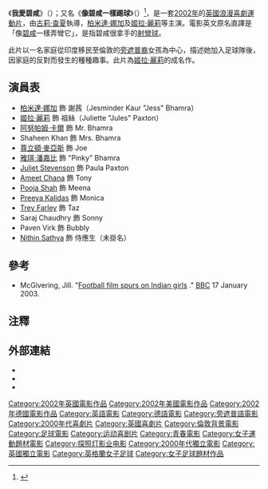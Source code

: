 {{noteTA
|T=zh-hk:我愛碧咸; zh-tw:我愛貝克漢; zh-cn:像贝克汉姆一样踢球;
|G1=Show
|1=zh-hk:碧咸; zh-tw:貝克漢; zh-cn:贝克汉姆;
|2=zh-hk:謝茜;zh-tw:潔絲;zh-cn:杰丝;
|3=zh-hk:祖絲;zh-tw:茱兒;zh-cn:朱尔;}}
{{Infobox film
| name = 我愛碧咸
| original_name = ''Bend It Like Beckham''
| image = Bend It Like Beckham movie.jpg
| caption =
| alt =
| hk_name = 我愛碧咸
| tw_name = 我愛貝克漢
| cn_name = 我爱贝克汉姆
| director = [[古莉·查夏|古莉·查夏]]（Gurinder Chadha）
| producer = 古莉·查夏<br/>Deepak Nayar
| writer = 古莉·查夏<br/>Guljit Bindra<br />[[Paul_Mayeda_Berges|Paul Mayeda Berges]]
| narrator = Charlotte Hill
| starring = [[柏米達·娜加|柏米達·娜加]]（{{lang|en|Parminder Nagra}}）<br/>[[乔纳森·雷·麦耶斯|乔纳森·雷·麦耶斯]]<br/>[[姬拉·麗莉|姬拉·麗莉]]<br/>[[Anupam_Kher|Anupam Kher]]
| music = [[Craig_Pruess|Craig Pruess]]
| cinematography = [[林良忠|林良忠]]
| Props = [[Nick_Thompson|Nick Thompson]]
| editing = Justin Krish
| studio = [[Film_Screen|Film Screen]]
| distributor = [[霍士探燈電影|霍士探燈電影]]
| released = {{film date|2002|4|11|英國}}<br />{{start date|2003|8|1}}<small>（美國）</small>
| runtime = 112分鐘
| country = [[英國電影|英國]]
| language = [[英語|英語]]、[[旁遮普語|旁遮普語]]、[[德語|德語]]、[[印地語|印地語]]
| budget = £6百萬
| gross = £5千萬
| preceded_by =
| followed_by =
}}
《'''我愛碧咸'''》（{{lang-en|'''''Bend It Like Beckham'''''}}）；又名《'''像碧咸一樣踢球'''》（{{lang-en|'''''Kick It Like Beckham'''''}}）<ref>{{cite news|language=de|url=https://www.vice.com/de/article/vbwbaa/kick-it-like-beckham-ist-die-schoenste-lesbische-liebesgeschichte-die-nie-erzahlt-wurde|title='Kick it like Beckham' ist die schönste lesbische Liebesgeschichte, die nie erzählt wurde|first=Jill|last=Gutowitz|work=[[Vice传媒有限公司|Vice]]|date=2019-02-14|accessdate=2021-09-11|archive-date=2021-09-11|archive-url=https://web.archive.org/web/20210911054946/https://www.vice.com/de/article/vbwbaa/kick-it-like-beckham-ist-die-schoenste-lesbische-liebesgeschichte-die-nie-erzahlt-wurde|dead-url=no}}</ref>，是一套[[2002年電影|2002年]]的[[英國電影|英國]][[浪漫喜劇|浪漫喜劇]][[運動片|運動片]]，由[[古莉·查夏|古莉·查夏]]執導，[[柏米達·娜加|柏米達·娜加]]及[[姬拉·麗莉|姬拉·麗莉]]等主演。電影英文原名直譯是「像[[碧咸|碧咸]]一樣弄彎它」，是指碧咸很拿手的[[外腳背觸球|射彎球]]。

此片以一名家庭從印度移民至倫敦的[[旁遮普人|旁遮普裔]]女孩為中心，描述她加入足球隊後，因家庭的反對而發生的種種趣事。此片為[[姬拉·麗莉|姬拉·麗莉]]的成名作。

==演員表==
*[[柏米達·娜加|柏米達·娜加]] 飾 謝茜（Jesminder Kaur "Jess" Bhamra）
*[[姬拉·麗莉|姬拉·麗莉]] 飾 祖絲（Juliette "Jules" Paxton）
*[[阿努帕姆·卡爾|阿努帕姆·卡爾]] 飾 Mr. Bhamra
*Shaheen Khan 飾 Mrs. Bhamra
*[[尊立頓·麥亞斯|尊立頓·麥亞斯]] 飾 Joe
*[[雅琪·潘嘉比|雅琪·潘嘉比]] 飾 "Pinky" Bhamra
*[[Juliet_Stevenson|Juliet Stevenson]] 飾 Paula Paxton
*[[Ameet_Chana|Ameet Chana]] 飾 Tony
*[[Pooja_Shah|Pooja Shah]] 飾 Meena
*[[Preeya_Kalidas|Preeya Kalidas]] 飾 Monica
*[[Trey_Farley|Trey Farley]] 飾 Taz
*Saraj Chaudhry 飾 Sonny
*Paven Virk 飾 Bubbly
*[[Nithin_Sathya|Nithin Sathya]] 飾 侍應生（未掛名）

==參考==
*McGivering, Jill. "[http://news.bbc.co.uk/2/hi/south_asia/2668147.stm Football film spurs on Indian girls] {{Wayback|url=http://news.bbc.co.uk/2/hi/south_asia/2668147.stm |date=20090112194104 }}." [[BBC|BBC]] 17 January 2003.

==注釋==
{{reflist}}

==外部連結==
{{wikiquote}}
* {{official|http://www.foxsearchlight.com/benditlikebeckham/}}
* {{imdb title|0286499}}
* {{mojo title|benditlikebeckham}}

<!---{{Women's football}}
{{Gurinder Chadha}}--->
{{同志媒体奖大范围上映类最佳影片}}
{{DEFAULTSORT:Bend It Like Beckham}}
[[Category:2002年英國電影作品|Category:2002年英國電影作品]]
[[Category:2002年美國電影作品|Category:2002年美國電影作品]]
[[Category:2002年德國電影作品|Category:2002年德國電影作品]]
[[Category:英語電影|Category:英語電影]]
[[Category:德語電影|Category:德語電影]]
[[Category:旁遮普語電影|Category:旁遮普語電影]]
[[Category:2000年代喜劇片|Category:2000年代喜劇片]]
[[Category:英國喜劇片|Category:英國喜劇片]]
[[Category:倫敦背景電影|Category:倫敦背景電影]]
[[Category:足球電影|Category:足球電影]]
[[Category:运动喜剧片|Category:运动喜剧片]]
[[Category:青春電影|Category:青春電影]]
[[Category:女子運動題材電影|Category:女子運動題材電影]]
[[Category:探照灯影业电影|Category:探照灯影业电影]]
[[Category:2000年代獨立電影|Category:2000年代獨立電影]]
[[Category:英國獨立電影|Category:英國獨立電影]]
[[Category:英格蘭女子足球|Category:英格蘭女子足球]]
[[Category:女子足球題材作品|Category:女子足球題材作品]]
